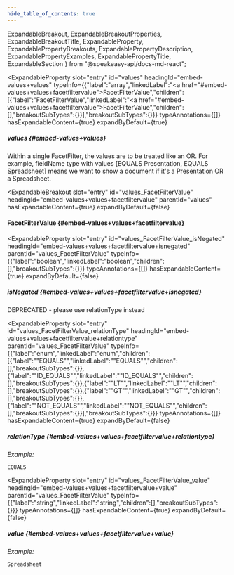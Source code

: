 ```yaml
---
hide_table_of_contents: true
---
```

  ExpandableBreakout,
  ExpandableBreakoutProperties,
  ExpandableBreakoutTitle,
  ExpandableProperty,
  ExpandablePropertyBreakouts,
  ExpandablePropertyDescription,
  ExpandablePropertyExamples,
  ExpandablePropertyTitle,
  ExpandableSection
} from "@speakeasy-api/docs-md-react";

<ExpandableSection>

<ExpandableProperty
  slot="entry"
  id="values"
  headingId="embed-values+values"
  typeInfo={{"label":"array","linkedLabel":"<a href=\"#embed-values+values+facetfiltervalue\">FacetFilterValue</a>","children":[{"label":"FacetFilterValue","linkedLabel":"<a href=\"#embed-values+values+facetfiltervalue\">FacetFilterValue</a>","children":[],"breakoutSubTypes":{}}],"breakoutSubTypes":{}}}
  typeAnnotations={[]}
  hasExpandableContent={true}
  expandByDefault={true}
>

<ExpandablePropertyTitle slot="title">

##### values \{#embed-values+values\}

</ExpandablePropertyTitle>

<ExpandablePropertyDescription slot="description">

Within a single FacetFilter, the values are to be treated like an OR. For example, fieldName type with values [EQUALS Presentation, EQUALS Spreadsheet] means we want to show a document if it's a Presentation OR a Spreadsheet.

</ExpandablePropertyDescription>

<ExpandablePropertyBreakouts slot="breakouts">

<ExpandableBreakout
  slot="entry"
  id="values_FacetFilterValue"
  headingId="embed-values+values+facetfiltervalue"
  parentId="values"
  hasExpandableContent={true}
  expandByDefault={false}
>

<ExpandableBreakoutTitle slot="title">

#### FacetFilterValue \{#embed-values+values+facetfiltervalue\}

</ExpandableBreakoutTitle>

<ExpandableBreakoutProperties slot="properties">

<ExpandableProperty
  slot="entry"
  id="values_FacetFilterValue_isNegated"
  headingId="embed-values+values+facetfiltervalue+isnegated"
  parentId="values_FacetFilterValue"
  typeInfo={{"label":"boolean","linkedLabel":"boolean","children":[],"breakoutSubTypes":{}}}
  typeAnnotations={[]}
  hasExpandableContent={true}
  expandByDefault={false}
>

<ExpandablePropertyTitle slot="title">

##### isNegated \{#embed-values+values+facetfiltervalue+isnegated\}

</ExpandablePropertyTitle>

<ExpandablePropertyDescription slot="description">

DEPRECATED - please use relationType instead

</ExpandablePropertyDescription>

</ExpandableProperty>

<ExpandableProperty
  slot="entry"
  id="values_FacetFilterValue_relationType"
  headingId="embed-values+values+facetfiltervalue+relationtype"
  parentId="values_FacetFilterValue"
  typeInfo={{"label":"enum","linkedLabel":"enum","children":[{"label":"\"EQUALS\"","linkedLabel":"\"EQUALS\"","children":[],"breakoutSubTypes":{}},{"label":"\"ID_EQUALS\"","linkedLabel":"\"ID_EQUALS\"","children":[],"breakoutSubTypes":{}},{"label":"\"LT\"","linkedLabel":"\"LT\"","children":[],"breakoutSubTypes":{}},{"label":"\"GT\"","linkedLabel":"\"GT\"","children":[],"breakoutSubTypes":{}},{"label":"\"NOT_EQUALS\"","linkedLabel":"\"NOT_EQUALS\"","children":[],"breakoutSubTypes":{}}],"breakoutSubTypes":{}}}
  typeAnnotations={[]}
  hasExpandableContent={true}
  expandByDefault={false}
>

<ExpandablePropertyTitle slot="title">

##### relationType \{#embed-values+values+facetfiltervalue+relationtype\}

</ExpandablePropertyTitle>

<ExpandablePropertyExamples slot="examples">

_Example:_

```
EQUALS
```

</ExpandablePropertyExamples>

</ExpandableProperty>

<ExpandableProperty
  slot="entry"
  id="values_FacetFilterValue_value"
  headingId="embed-values+values+facetfiltervalue+value"
  parentId="values_FacetFilterValue"
  typeInfo={{"label":"string","linkedLabel":"string","children":[],"breakoutSubTypes":{}}}
  typeAnnotations={[]}
  hasExpandableContent={true}
  expandByDefault={false}
>

<ExpandablePropertyTitle slot="title">

##### value \{#embed-values+values+facetfiltervalue+value\}

</ExpandablePropertyTitle>

<ExpandablePropertyExamples slot="examples">

_Example:_

```
Spreadsheet
```

</ExpandablePropertyExamples>

</ExpandableProperty>

</ExpandableBreakoutProperties>

</ExpandableBreakout>

</ExpandablePropertyBreakouts>

</ExpandableProperty>

</ExpandableSection>